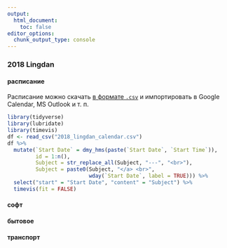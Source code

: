 ```yaml
---
output:
  html_document:
    toc: false
editor_options: 
  chunk_output_type: console
---
```


### 2018 Lingdan {.tabset .tabset-fade .tabset-pills}

#### рaсписание
Расписание можно скачать [в формате `.csv`](https://raw.githubusercontent.com/agricolamz/2018_lingdan_organisation/master/2018_lingdan_calendar.csv) и импортировать в Google Calendar, MS Outlook и т. п.

```r
library(tidyverse)
library(lubridate)
library(timevis)
df <- read_csv("2018_lingdan_calendar.csv")
df %>% 
  mutate(`Start Date` = dmy_hms(paste(`Start Date`, `Start Time`)),
         id = 1:n(),
         Subject = str_replace_all(Subject, "---", "<br>"),
         Subject = paste0(Subject, "</a> <br>",
                          wday(`Start Date`, label = TRUE))) %>% 
  select("start" = "Start Date", "content" = "Subject") %>% 
  timevis(fit = FALSE)
```

#### сoфт
#### бытoвое
#### трaнспорт